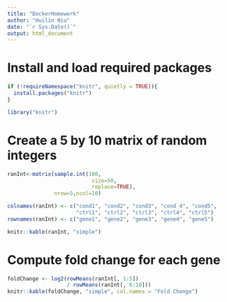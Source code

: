 ```yaml
---
title: "DockerHomework"
author: "Huilin Niu"
date: "`r Sys.Date()`"
output: html_document
---
```

# Install and load required packages
```r

if (!requireNamespace("knitr", quietly = TRUE)){
  install.packages("knitr")
}

library("knitr")
```

# Create a 5 by 10 matrix of random integers
```r
ranInt<-matrix(sample.int(100,
                           size=50,
                           replace=TRUE),
               nrow=5,ncol=10)

colnames(ranInt) <- c("cond1", "cond2", "cond3", "cond 4", "cond5",
                      "ctrl1", "ctrl2", "ctrl3", "ctrl4", "ctrl5")
rownames(ranInt) <- c("gene1", "gene2", "gene3", "gene4", "gene5")

knitr::kable(ranInt, "simple")
```

# Compute fold change for each gene

```r
foldChange <- log2(rowMeans(ranInt[, 1:5]) 
                   / rowMeans(ranInt[, 6:10]))
knitr::kable(foldChange, "simple", col.names = "Fold Change")
```

